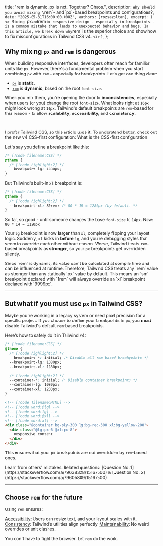 
  title: "rem is dynamic. px is not. Together? Chaos.",
  description: `Why should you avoid mixing \`rem\`- and \`px\`-based breakpoints and configurations?`,
  date: "2025-05-31T16:00:00.000Z",
  authors: [rozsazoltan],
  excerpt: (
    <>
      Mixing `px` and `rem` in responsive design - especially in breakpoints - is a common mistake that leads to unexpected behavior and bugs. In this article, we break down why `rem` is the superior choice and show how to fix misconfigurations in Tailwind CSS v4.
    </>
  ),
};

## Why mixing `px` and `rem` is dangerous

When building responsive interfaces, developers often reach for familiar units like `px`. However, there's a fundamental problem when you start combining `px` with `rem` - especially for breakpoints. Let's get one thing clear:

- [`px`](https://developer.mozilla.org/en-US/docs/Web/CSS/CSS_Values_and_Units/Numeric_data_types#absolute_length_units) is **static**.
- [`rem`](https://developer.mozilla.org/en-US/docs/Web/CSS/length#rem) is **dynamic**, based on the root `font-size`.

When you mix them, you're opening the door to **inconsistencies**, especially when users (or you) change the root `font-size`. What looks right at `16px` might look wrong at `14px`. Tailwind's default breakpoints are `rem`-based for this reason - to allow **scalability**, **accessibility**, and **consistency**.

&nbsp;

<TipHighlight>
  I prefer Tailwind CSS, so this article uses it. To understand better, check out the new v4 CSS-first configuration: <Link href="/blog/2025-05-25-tailwind-css-v4-css-first-configuration#what-is-the-css-first-configuration">What is the CSS-first configuration</Link>
</TipHighlight>

Let's say you define a breakpoint like this:

```css
/* [!code filename:CSS] */
@theme {
  /* [!code highlight:2] */
  --breakpoint-lg: 1280px;
}
```

But Tailwind's built-in `xl` breakpoint is:

```css
/* [!code filename:CSS] */
@theme {
  /* [!code highlight:2] */
  --breakpoint-xl: 80rem; /* 80 * 16 = 1280px (by default) */
}
```

So far, so good - until someone changes the base `font-size` to `14px`. Now: `80 * 14 = 1120px`

Your `lg` breakpoint is now **larger** than `xl`, completely flipping your layout logic. Suddenly, `xl` kicks in **before** `lg`, and you're debugging styles that seem to override each other without reason. Worse, Tailwind treats `rem`-based breakpoints as **stronger**, so your `px` breakpoints get overridden silently.

<TipWarning>
  Since `rem` is dynamic, its value can't be calculated at compile time and can be influenced at runtime. Therefore, Tailwind CSS treats any `rem` value as stronger than any statically `px` value by default. This means an `sm` breakpoint declared with `1rem` will always override an `xl` breakpoint declared with `9999px`.
</TipWarning>

---

## But what if you must use `px` in Tailwind CSS?

Maybe you're working in a legacy system or need pixel precision for a specific project. If you choose to define your breakpoints in `px`, you **must** disable Tailwind's default `rem`-based breakpoints.

Here's how to safely do it in Tailwind v4:
<CodeExampleStack>
```css
/* [!code filename:CSS] */
@theme {
  /* [!code highlight:2] */
  --breakpoint-*: initial; /* Disable all rem-based breakpoints */
  --breakpoint-lg: 1080px;
  --breakpoint-xl: 1280px;

  /* [!code highlight:2] */
  --container-*: initial; /* Disable container breakpoints */
  --container-lg: 1080px;
  --container-xl: 1200px;
}
```

```html
<!-- [!code filename:HTML] -->
<!-- [!code word:@lg] -->
<!-- [!code word:lg] -->
<!-- [!code word:@xl] -->
<!-- [!code word:xl] -->
<div class="@container bg-sky-300 lg:bg-red-300 xl:bg-yellow-200">
  <div class="@lg:px-6 @xl:px-8">
    Responsive content
  </div>
</div>
```
</CodeExampleStack>

This ensures that your `px` breakpoints are not overridden by `rem`-based ones.

<TipLearn>
  Learn from others' mistakes. Related questions: [Question No. 1](https://stackoverflow.com/a/79638328/15167500) & [Question No. 2](https://stackoverflow.com/a/79605889/15167500)
</TipLearn>

---

## Choose `rem` for the future

Using `rem` ensures:

<TipGood>
  <ins>Accessibility</ins>: Users can resize text, and your layout scales with it.
</TipGood>
<TipGood>
  <ins>Consistency</ins>: Tailwind's utilities align perfectly.
</TipGood>
<TipGood>
  <ins>Maintainability</ins>: No weird overrides or unit clashes.
</TipGood>

You don't have to fight the browser. Let `rem` do the work.
